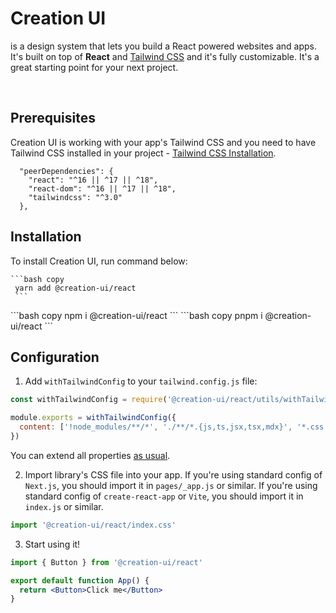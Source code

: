 
# Creation UI

is a design system that lets you build a React powered websites
and apps. It's built on top of <b>React</b> and [Tailwind CSS](https://tailwindcss.com)
and it's fully customizable. It's a great starting point for your next project.

<br />

## Prerequisites

Creation UI is working with your app's Tailwind CSS and you need to have Tailwind CSS installed in your project - [Tailwind CSS Installation](https://tailwindcss.com/docs/installation/using-postcss).

```
  "peerDependencies": {
    "react": "^16 || ^17 || ^18",
    "react-dom": "^16 || ^17 || ^18",
    "tailwindcss": "^3.0"
  },
```

## Installation

To install Creation UI, run command below:

<Tabs items={SCRIPTS_TABS}>
  <Tab>

    ```bash copy
     yarn add @creation-ui/react
     ```

  </Tab>
  <Tab>
    ```bash copy
     npm i @creation-ui/react
     ```
     </Tab>
  <Tab>
    ```bash copy
     pnpm i @creation-ui/react
     ```
     </Tab>
</Tabs>

## Configuration

1. Add `withTailwindConfig` to your `tailwind.config.js` file:

```js copy
const withTailwindConfig = require('@creation-ui/react/utils/withTailwindConfig')

module.exports = withTailwindConfig({
  content: ['!node_modules/**/*', './**/*.{js,ts,jsx,tsx,mdx}', '*.css'],
})
```

You can extend all properties [as usual](https://tailwindcss.com/docs/configuration).

2. Import library's CSS file into your app.
   If you're using standard config of `Next.js`, you should import it in `pages/_app.js` or similar.
   If you're using standard config of `create-react-app` or `Vite`, you should import it in `index.js` or similar.

```js copy
import '@creation-ui/react/index.css'
```

3. Start using it!

```jsx copy
import { Button } from '@creation-ui/react'

export default function App() {
  return <Button>Click me</Button>
}
```
